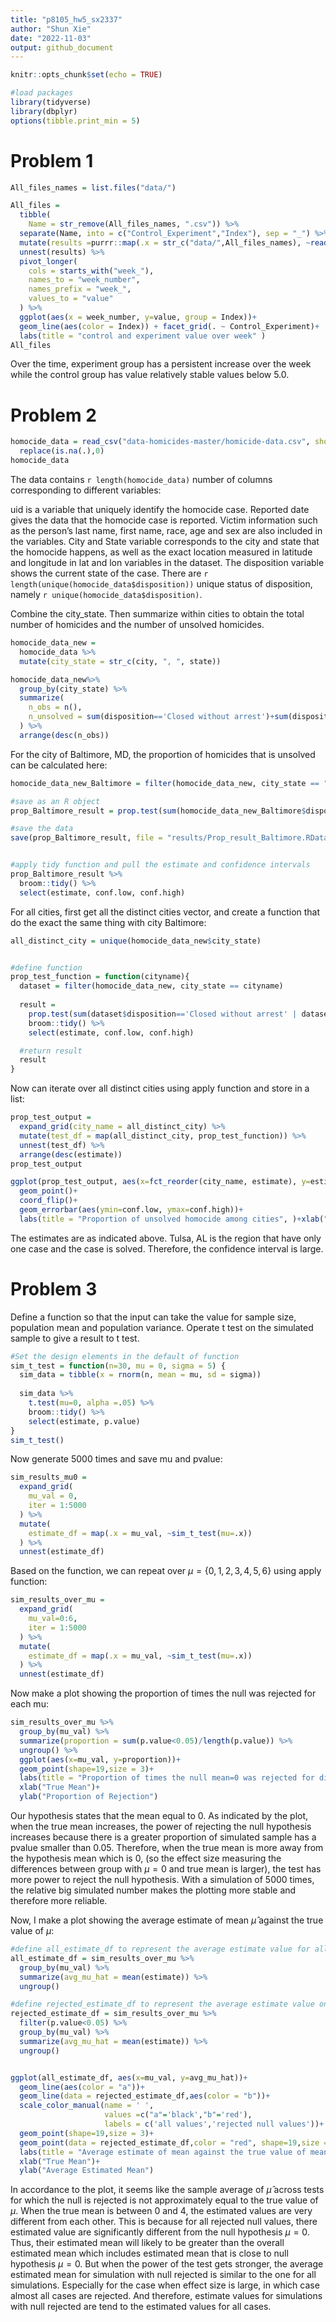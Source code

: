 ```yaml
---
title: "p8105_hw5_sx2337"
author: "Shun Xie"
date: "2022-11-03"
output: github_document
---
```


```r
knitr::opts_chunk$set(echo = TRUE)
```

```r
#load packages
library(tidyverse)
library(dbplyr)
options(tibble.print_min = 5)
```

# Problem 1

```r

All_files_names = list.files("data/")

All_files = 
  tibble(
    Name = str_remove(All_files_names, ".csv")) %>% 
  separate(Name, into = c("Control_Experiment","Index"), sep = "_") %>% 
  mutate(results =purrr::map(.x = str_c("data/",All_files_names), ~read_csv(.x, show_col_types = FALSE))) %>% 
  unnest(results) %>% 
  pivot_longer(
    cols = starts_with("week_"),
    names_to = "week_number",
    names_prefix = "week_",
    values_to = "value"
  ) %>% 
  ggplot(aes(x = week_number, y=value, group = Index))+
  geom_line(aes(color = Index)) + facet_grid(. ~ Control_Experiment)+
  labs(title = "control and experiment value over week" )
All_files
```
Over the time, experiment group has a persistent increase over the week while the control group has value relatively stable values below 5.0. 



# Problem 2
```r
homocide_data = read_csv("data-homicides-master/homicide-data.csv", show_col_types = FALSE) %>% 
  replace(is.na(.),0)
homocide_data
```

The data contains ```r length(homocide_data)``` number of columns corresponding to different variables:

uid is a variable that uniquely identify the homocide case. Reported date gives the data that the homocide case is reported. Victim information such as the person's last name, first name, race, age and sex are also included in the variables. City and State variable corresponds to the city and state that the homocide happens, as well as the exact location measured in latitude and longitude in lat and lon variables in the dataset. The disposition variable shows the current state of the case. There are ```r length(unique(homocide_data$disposition))``` unique status of disposition, namely ```r unique(homocide_data$disposition)```. 


Combine the city_state. Then summarize within cities to obtain the total number of homicides and the number of unsolved homicides.
```r

homocide_data_new = 
  homocide_data %>%
  mutate(city_state = str_c(city, ", ", state)) 

homocide_data_new%>% 
  group_by(city_state) %>% 
  summarize(
    n_obs = n(),
    n_unsolved = sum(disposition=='Closed without arrest')+sum(disposition=='Open/No arrest')
  ) %>% 
  arrange(desc(n_obs))
```


For the city of Baltimore, MD, the proportion of homicides that is unsolved can be calculated here:
```r
homocide_data_new_Baltimore = filter(homocide_data_new, city_state == "Baltimore, MD")  

#save as an R object 
prop_Baltimore_result = prop.test(sum(homocide_data_new_Baltimore$disposition=='Closed without arrest' | homocide_data_new_Baltimore$disposition=='Open/No arrest'),length(homocide_data_new_Baltimore$disposition))

#save the data
save(prop_Baltimore_result, file = "results/Prop_result_Baltimore.RData")


#apply tidy function and pull the estimate and confidence intervals
prop_Baltimore_result %>% 
  broom::tidy() %>% 
  select(estimate, conf.low, conf.high)
```

For all cities, first get all the distinct cities vector, and create a function that do the exact the same thing with city Baltimore:
```r
all_distinct_city = unique(homocide_data_new$city_state)


#define function
prop_test_function = function(cityname){
  dataset = filter(homocide_data_new, city_state == cityname)
  
  result = 
    prop.test(sum(dataset$disposition=='Closed without arrest' | dataset$disposition=='Open/No arrest'), length(dataset$disposition)) %>% 
    broom::tidy() %>% 
    select(estimate, conf.low, conf.high)

  #return result
  result
}
```


Now can iterate over all distinct cities using apply function and store in a list:
```r
prop_test_output = 
  expand_grid(city_name = all_distinct_city) %>% 
  mutate(test_df = map(all_distinct_city, prop_test_function)) %>% 
  unnest(test_df) %>% 
  arrange(desc(estimate))
prop_test_output
```


```r
ggplot(prop_test_output, aes(x=fct_reorder(city_name, estimate), y=estimate))+
  geom_point()+
  coord_flip()+
  geom_errorbar(aes(ymin=conf.low, ymax=conf.high))+
  labs(title = "Proportion of unsolved homocide among cities", )+xlab("City")
```
 The estimates are as indicated above. Tulsa, AL is the region that have only one case and the case is solved. Therefore, the confidence interval is large. 
 
 
# Problem 3

Define a function so that the input can take the value for sample size, population mean and population variance. Operate t test on the simulated sample to give a result to t test. 

```r
#Set the design elements in the default of function
sim_t_test = function(n=30, mu = 0, sigma = 5) {
  sim_data = tibble(x = rnorm(n, mean = mu, sd = sigma))
  
  sim_data %>% 
    t.test(mu=0, alpha =.05) %>% 
    broom::tidy() %>% 
    select(estimate, p.value)
}
sim_t_test()
```

Now generate 5000 times and save mu and pvalue:

```r
sim_results_mu0 = 
  expand_grid(
    mu_val = 0,
    iter = 1:5000
  ) %>% 
  mutate(
    estimate_df = map(.x = mu_val, ~sim_t_test(mu=.x))
  ) %>% 
  unnest(estimate_df)
```





Based on the function, we can repeat over $\mu=\{0,1,2,3,4,5,6\}$ using apply function:

```r
sim_results_over_mu = 
  expand_grid(
    mu_val=0:6,
    iter = 1:5000
  ) %>% 
  mutate(
    estimate_df = map(.x = mu_val, ~sim_t_test(mu=.x))
  ) %>% 
  unnest(estimate_df)
```

Now make a plot showing the proportion of times the null was rejected for each mu:

```r
sim_results_over_mu %>% 
  group_by(mu_val) %>% 
  summarize(proportion = sum(p.value<0.05)/length(p.value)) %>% 
  ungroup() %>% 
  ggplot(aes(x=mu_val, y=proportion))+
  geom_point(shape=19,size = 3)+
  labs(title = "Proportion of times the null mean=0 was rejected for different true mean" )+
  xlab("True Mean")+
  ylab("Proportion of Rejection")
```


Our hypothesis states that the mean equal to 0. As indicated by the plot, when the true mean increases, the power of rejecting the null hypothesis increases because there is a greater proportion of simulated sample has a pvalue smaller than 0.05. Therefore, when the true mean is more away from the hypothesis mean which is 0, (so the effect size measuring the differences between group with $\mu =0$ and true mean is larger), the test has more power to reject the null hypothesis. With a simulation of 5000 times, the relative big simulated number makes the plotting more stable and therefore more reliable. 


Now, I make a plot showing the average estimate of mean $\hat\mu$ against the true value of $\mu$:
```r
#define all_estimate_df to represent the average estimate value for all simulated values
all_estimate_df = sim_results_over_mu %>% 
  group_by(mu_val) %>% 
  summarize(avg_mu_hat = mean(estimate)) %>% 
  ungroup()

#define rejected_estimate_df to represent the average estimate value only in samples for which the null was rejected 
rejected_estimate_df = sim_results_over_mu %>% 
  filter(p.value<0.05) %>% 
  group_by(mu_val) %>% 
  summarize(avg_mu_hat = mean(estimate)) %>% 
  ungroup()


ggplot(all_estimate_df, aes(x=mu_val, y=avg_mu_hat))+
  geom_line(aes(color = "a"))+
  geom_line(data = rejected_estimate_df,aes(color = "b"))+
  scale_color_manual(name = ' ', 
                     values =c("a"='black',"b"='red'), 
                     labels = c('all values','rejected null values'))+
  geom_point(shape=19,size = 3)+
  geom_point(data = rejected_estimate_df,color = "red", shape=19,size = 3)+
  labs(title = "Average estimate of mean against the true value of mean" )+
  xlab("True Mean")+
  ylab("Average Estimated Mean")
```


In accordance to the plot, it seems like the sample average of $\hat \mu$ across tests for which the null is rejected is not approximately equal to the true value of $\mu$. When the true mean is between 0 and 4, the estimated values are very different from each other. This is because for all rejected null values, there estimated value are significantly different from the null hypothesis $\mu =0$. Thus, their estimated mean will likely to be greater than the overall estimated mean which includes estimated mean that is close to null hypothesis $\mu = 0$. But when the power of the test gets stronger, the average estimated mean for simulation with null rejected is similar to the one for all simulations. Especially for the case when effect size is large, in which case almost all cases are rejected. And therefore, estimate values for simulations with null rejected are tend to the estimated values for all cases. 





